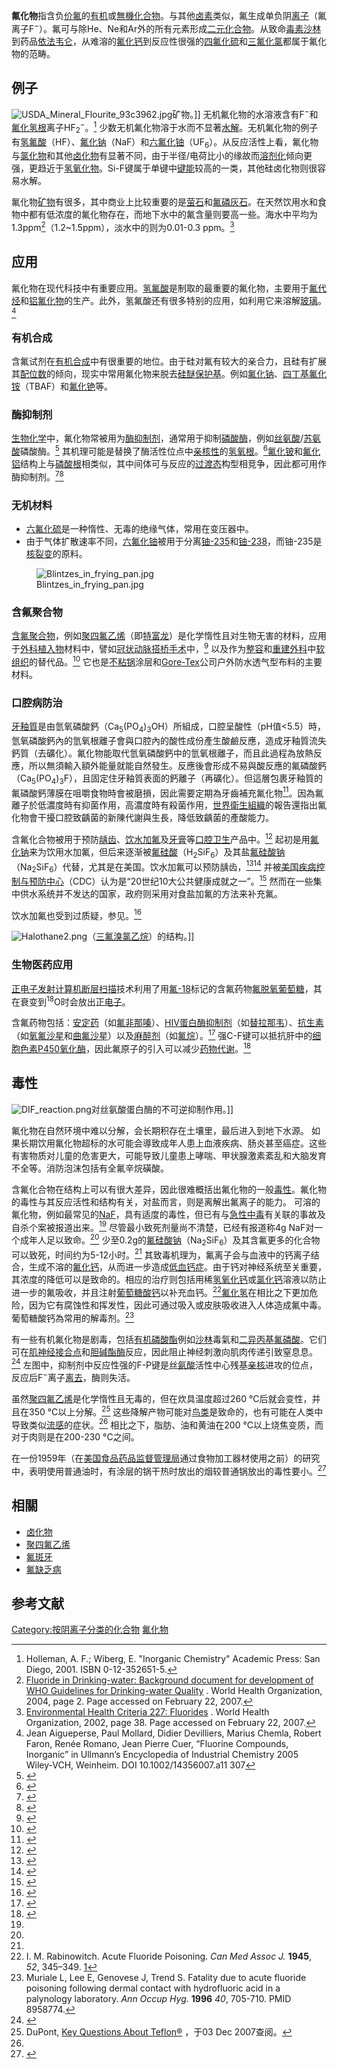 {{Chembox
| IUPACName = Fluoride<ref>{{cite web|url=https://pubchem.ncbi.nlm.nih.gov/summary/summary.cgi?cid=28179|title=Fluorides – PubChem Public Chemical Database|work=The PubChem Project|location=USA|publisher=National Center for Biotechnology Information|at=Identification|accessdate=2020-05-11|archive-date=2013-12-11|archive-url=https://web.archive.org/web/20131211171217/http://pubchem.ncbi.nlm.nih.gov/summary/summary.cgi?cid=28179|dead-url=no}}</ref>
| ImageFileL1 = F- crop.svg
| ImageSizeL1 = 100px
| ImageFileR1 = Fluoride_ion.svg
| ImageSizeR1 = 100px
|Section1={{Chembox Identifiers
| CASNo = 16984-48-8
| CASNo_Ref = {{cascite|correct|CAS}}
| PubChem = 28179
| ChemSpiderID = 26214
| ChemSpiderID_Ref = {{chemspidercite|correct|chemspider}}
| KEGG = C00742
| KEGG_Ref = {{keggcite|correct|kegg}}
| MeSHName = Fluoride
| ChEBI = 17051
| ChEMBL = 1362
| ChEMBL_Ref = {{ebicite|correct|EBI}}
| Gmelin = 14905
| SMILES = [F-]
| StdInChI = 1S/FH/h1H/p-1
| StdInChI_Ref = {{stdinchicite|correct|chemspider}}
| StdInChIKey = KRHYYFGTRYWZRS-UHFFFAOYSA-M
| StdInChIKey_Ref = {{stdinchicite|correct|chemspider}}
}}
|Section2={{Chembox Properties
| Formula = {{Chem|F|-}}
| F=1 
| ConjugateAcid = [[Hydrogen_fluoride|Hydrogen fluoride]]
}}
|Section3={{Chembox Thermochemistry
| DeltaHf = −333 kJ mol<sup>−1</sup>
| Entropy = 145.58 J/mol K (气态)<ref>{{cite journal |url=http://webbook.nist.gov/cgi/cbook.cgi?ID=C16984488&Mask=1#Thermo-Gas |title=Fluorine anion |pages=1–1951 |publisher=NIST |accessdate=July 4, 2012 |year=1998 |last1=Chase |first1=M. W. |journal= |archive-date=2018-11-16 |archive-url=https://web.archive.org/web/20181116115024/https://webbook.nist.gov/cgi/cbook.cgi?ID=C16984488&Mask=1#Thermo-Gas |dead-url=no }}</ref>
}}
|Section4={{Chembox Related
| OtherAnions = {{unbulleted list|[[氯化物|氯化物]]|[[溴化物|溴化物]]|[[碘化物|碘化物]]}}
}}
}}
'''氟化物'''指含负[[化合价|价]][[氟|氟]]的[[有机化合物|有机]]或[[無機化合物|無機化合物]]。与其他[[卤素|卤素]]类似，氟生成单负阴[[离子|离子]]（氟离子F<sup>−</sup>）。氟可与除He、Ne和Ar外的所有元素形成[[二元化合物|二元化合物]]。从致命[[毒素|毒素]][[沙林|沙林]]到药品[[依法韦仑|依法韦仑]]，从难溶的[[氟化钙|氟化钙]]到反应性很强的[[四氟化硫|四氟化硫]]和[[三氟化氯|三氟化氯]]都属于氟化物的范畴。

== 例子 ==
[[File:USDA_Mineral_Flourite_93c3962.jpg|thumb]]矿物。]]
无机氟化物的水溶液含有F<sup>−</sup>和[[氟化氢根|氟化氢根]]离子HF<sub>2</sub><sup>−</sup>。<ref>Holleman, A. F.; Wiberg, E. "Inorganic Chemistry" Academic Press: San Diego, 2001. ISBN 0-12-352651-5.</ref> 少数无机氟化物溶于水而不显著[[水解|水解]]。无机氟化物的例子有[[氢氟酸|氢氟酸]]（HF）、[[氟化钠|氟化钠]]（NaF）和[[六氟化铀|六氟化铀]]（UF<sub>6</sub>）。从反应活性上看，氟化物与[[氯化物|氯化物]]和其他[[卤化物|卤化物]]有显著不同，由于半径/电荷比小的缘故而[[溶剂化|溶剂化]]倾向更强，更趋近于[[氢氧化物|氢氧化物]]。Si-F键属于单键中[[键能|键能]]较高的一类，其他硅卤化物则很容易水解。

氟化物[[矿物|矿物]]有很多，其中商业上比较重要的是[[萤石|萤石]]和[[氟磷灰石|氟磷灰石]]。在天然饮用水和食物中都有低浓度的氟化物存在，而地下水中的氟含量则要高一些。海水中平均为1.3ppm<ref>[http://www.who.int/water_sanitation_health/dwq/chemicals/fluoride.pdf Fluoride in Drinking-water: Background document for development of WHO Guidelines for Drinking-water Quality] {{Wayback|url=http://www.who.int/water_sanitation_health/dwq/chemicals/fluoride.pdf |date=20180128000307 }}. World Health Organization, 2004, page 2. Page accessed on February 22, 2007.</ref>（1.2~1.5ppm），淡水中的则为0.01-0.3 ppm。<ref>[http://www.inchem.org/documents/ehc/ehc/ehc227.htm#5.0 Environmental Health Criteria 227: Fluorides] {{Wayback|url=http://www.inchem.org/documents/ehc/ehc/ehc227.htm#5.0 |date=20200112200529 }}. World Health Organization, 2002, page 38. Page accessed on February 22, 2007.</ref>

== 应用 ==
氟化物在现代科技中有重要应用。[[氢氟酸|氢氟酸]]是制取的最重要的氟化物，主要用于[[氟代烃|氟代烃]]和[[氟化铝|铝氟化物]]的生产。此外，氢氟酸还有很多特别的应用，如利用它来溶解[[玻璃|玻璃]]。<ref name=Aigueperse>Jean Aigueperse, Paul Mollard, Didier Devilliers, Marius Chemla, Robert Faron, Renée Romano, Jean Pierre Cuer, “Fluorine Compounds, Inorganic” in Ullmann’s Encyclopedia of Industrial Chemistry 2005 Wiley-VCH, Weinheim. DOI 10.1002/14356007.a11 307</ref>

=== 有机合成 ===
含氟试剂在[[有机合成|有机合成]]中有很重要的地位。由于硅对氟有较大的亲合力，且硅有扩展其[[配位数|配位数]]的倾向，现实中常用氟化物来脱去[[硅醚|硅醚]][[保护基|保护基]]。例如[[氟化钠|氟化钠]]、[[四丁基氟化铵|四丁基氟化铵]]（TBAF）和[[氟化铯|氟化铯]]等。

=== 酶抑制剂 ===
[[生物化学|生物化学]]中，氟化物常被用为[[酶抑制剂|酶抑制剂]]，通常用于抑制[[磷酸酶|磷酸酶]]，例如[[丝氨酸|丝氨酸]]/[[苏氨酸|苏氨酸]]磷酸酶。<ref>{{cite journal en|author=Nakai C, Thomas JA |title=Properties of a phosphoprotein phosphatase from bovine heart with activity on glycogen synthase, phosphorylase, and histone |journal=J. Biol. Chem. |volume=249 |issue=20 |pages=6459-67 |year=1974 |pmid=4370977 |doi= |url=http://www.jbc.org/cgi/pmidlookup?view=long&pmid=4370977}}</ref> 其机理可能是替换了酶活性位点中[[亲核性|亲核性]]的[[氢氧根|氢氧根]]。<ref>{{cite journal en |author=Schenk G, Elliott TW, Leung E, ''et al'' |title=Crystal structures of a purple acid phosphatase, representing different steps of this enzyme's catalytic cycle |journal=BMC Struct. Biol. |volume=8 |issue=1 |pages=6 |year=2008 |pmid=18234116 |doi=10.1186/1472-6807-8-6 |url=http://www.biomedcentral.com/1472-6807/8/6 |access-date=2008-04-12 |archive-date=2008-04-10 |archive-url=https://web.archive.org/web/20080410000451/http://www.biomedcentral.com/1472-6807/8/6 |dead-url=no }}</ref>[[氟化铍|氟化铍]]和[[氟化铝|氟化铝]]结构上与[[磷酸根|磷酸根]]相类似，其中间体可与反应的[[过渡态|过渡态]]构型相竞争，因此都可用作酶抑制剂。<ref>{{cite journal en |author=Wang W, Cho HS, Kim R, ''et al'' |title=Structural characterization of the reaction pathway in phosphoserine phosphatase: crystallographic "snapshots" of intermediate states |journal=J. Mol. Biol. |volume=319 |issue=2 |pages=421-31 |year=2002 |pmid=12051918 |doi=10.1016/S0022-2836(02)00324-8 |url=http://linkinghub.elsevier.com/retrieve/pii/S0022-2836(02)00324-8 |access-date=2008-04-12 |archive-date=2021-08-05 |archive-url=https://web.archive.org/web/20210805044336/https://linkinghub.elsevier.com/retrieve/pii/S0022-2836%2802%2900324-8 |dead-url=no }}</ref><ref>{{cite journal en|author=Cho H, Wang W, Kim R, ''et al'' |title=BeF(3)(-) acts as a phosphate analog in proteins phosphorylated on aspartate: structure of a BeF(3)(-) complex with phosphoserine phosphatase |journal=Proc. Natl. Acad. Sci. U.S.A. |volume=98 |issue=15 |pages=8525-30 |year=2001 |pmid=11438683 |doi=10.1073/pnas.131213698 |url=http://www.pnas.org/cgi/pmidlookup?view=long&pmid=11438683}}</ref>

=== 无机材料 ===
* [[六氟化硫|六氟化硫]]是一种惰性、无毒的绝缘气体，常用在变压器中。
* 由于气体扩散速率不同，[[六氟化铀|六氟化铀]]被用于分离[[铀-235|铀-235]]和[[铀-238|铀-238]]，而铀-235是[[核裂变|核裂变]]的原料。

[[File:Blintzes_in_frying_pan.jpg|thumb]]
=== 含氟聚合物 ===
[[含氟聚合物|含氟聚合物]]，例如[[聚四氟乙烯|聚四氟乙烯]]（即[[特富龙|特富龙]]）是化学惰性且对生物无害的材料，应用于[[义肢|外科植入物]]材料中，譬如[[冠状动脉搭桥手术|冠状动脉搭桥手术]]中，<ref>{{cite journal en|author=Kannan RY, Salacinski HJ, Butler PE, Hamilton G, Seifalian AM |title=Current status of prosthetic bypass grafts: a review |journal=J. Biomed. Mater. Res. Part B Appl. Biomater. |volume=74 |issue=1 |pages=570-81 |year=2005 |pmid=15889440 |doi=10.1002/jbm.b.30247}}</ref> 以及作为[[整容|整容]]和[[重建外科|重建外科]]中[[软组织|软组织]]的替代品。<ref>{{cite journal en|author=Singh S, Baker JL |title=Use of expanded polytetrafluoroethylene in aesthetic surgery of the face |url=https://archive.org/details/sim_clinics-in-plastic-surgery_2000-10_27_4/page/579 |journal=Clin Plast Surg |volume=27 |issue=4 |pages=579-93 |year=2000 |pmid=11039891}}</ref> 它也是[[不粘锅|不粘锅]]涂层和[[Gore-Tex|Gore-Tex]]公司户外防水透气型布料的主要材料。

=== 口腔病防治 ===
[[牙釉質|牙釉質]]是由氫氧磷酸鈣（Ca<sub>5</sub>(PO<sub>4</sub>)<sub>3</sub>OH）所組成，口腔呈酸性（pH值<5.5）時，氫氧磷酸鈣內的氫氧根離子會與口腔內的酸性成份產生酸鹼反應，造成牙釉質流失鈣質（去礦化）。氟化物能取代氫氧磷酸鈣中的氫氧根離子，而且此過程為放熱反應，所以無須輸入額外能量就能自然發生。反應後會形成不易與酸反應的氟磷酸鈣（Ca<sub>5</sub>(PO<sub>4</sub>)<sub>3</sub>F），且固定住牙釉質表面的鈣離子（再礦化）。但這層包裹牙釉質的氟磷酸鈣薄膜在咀嚼食物時會被磨損，因此需要定期為牙齒補充氟化物<ref>{{Cite web |url=https://pansci.asia/archives/51260 |title=存档副本 |access-date=2018-09-09 |archive-date=2021-08-05 |archive-url=https://web.archive.org/web/20210805044348/https://pansci.asia/archives/51260 |dead-url=no }}</ref>。因為氟離子於低濃度時有抑菌作用，高濃度時有殺菌作用，[[世界衛生組織|世界衛生組織]]的報告還指出氟化物會干擾口腔致齲菌的新陳代謝與生長，降低致齲菌的產酸能力。

含氟化合物被用于预防[[龋齿|龋齿]]、[[饮水加氟|饮水加氟]]及[[牙膏|牙膏]]等[[口腔卫生|口腔卫生]]产品中。<ref name="mcdonagh2000">{{cite journal en|author=McDonagh M S, Whiting P F, Wilson P M, Sutton A J, Chestnutt I, Cooper J, Misso K, Bradley M, Treasure E, & Kleijnen J.|date=2000 |title=Systematic review of water fluoridation |journal=[[British_Medical_Journal|British Medical Journal]] |volume=321 |issue=7265| pages=855-859|doi=10.1136/bmj.321.7265.855}}</ref> 起初是用[[氟化钠|氟化钠]]来为饮用水加氟，但后来逐渐被[[氟硅酸|氟硅酸]]（H<sub>2</sub>SiF<sub>6</sub>）及其盐[[氟硅酸钠|氟硅酸钠]]（Na<sub>2</sub>SiF<sub>6</sub>）代替，尤其是在美国。饮水加氟可以预防龋齿，<ref>{{cite journal en|author=Griffin SO, Regnier E, Griffin PM, Huntley V |title=Effectiveness of fluoride in preventing caries in adults |url=https://archive.org/details/sim_journal-of-dental-research_2007-05_86_5/page/410 |journal=J. Dent. Res. |volume=86 |issue=5 |pages=410-5 |year=2007 |pmid=17452559}}</ref><ref>{{cite journal en |author=Winston AE, Bhaskar SN |title=Caries prevention in the 21st century |journal=J Am Dent Assoc |volume=129 |issue=11 |pages=1579-87 |year=1998 |pmid=9818575 |url=http://jada.ada.org/cgi/pmidlookup?view=long&pmid=9818575 |access-date=2008-04-12 |archive-url=https://archive.is/20120715143950/http://jada.ada.org/cgi/pmidlookup?view=long&pmid=9818575 |archive-date=2012-07-15 |dead-url=yes }}</ref> 并被[[美国疾病控制与预防中心|美国疾病控制与预防中心]]（CDC）认为是“20世纪10大公共健康成就之一”。<ref>{{Cite web |url=http://www.cdc.gov/fluoridation/ |title=存档副本 |accessdate=2008-04-12 |archive-date=2008-04-14 |archive-url=https://web.archive.org/web/20080414204858/http://www.cdc.gov/Fluoridation/ |dead-url=no }}</ref> 然而在一些集中供水系统并不发达的国家，政府则采用对食盐加氟的方法来补充氟。

饮水加氟也受到过质疑，参见{{tsl|en|Water fluoridation controversy|对饮水加氟的争议}}。<ref>{{cite journal en|author=Newbrun E |title=The fluoridation war: a scientific dispute or a religious argument? |journal=J Public Health Dent |volume=56 |issue=5 Spec No |pages=246-52 |year=1996 |pmid=9034969}}</ref>

[[File:Halothane2.png|thumb]]（[[三氟溴氯乙烷|三氟溴氯乙烷]]）的结构。]]

=== 生物医药应用 ===
[[正电子发射计算机断层扫描|正电子发射计算机断层扫描]]技术利用了用[[氟-18|氟-18]]标记的含氟药物[[氟脱氧葡萄糖|氟脱氧葡萄糖]]，其在衰变到<sup>18</sup>O时会放出[[正电子|正电子]]。

含氟药物包括：[[安定药|安定药]]（如[[氟非那嗪|氟非那嗪]]）、[[HIV蛋白酶抑制剂|HIV蛋白酶抑制剂]]（如[[替拉那韦|替拉那韦]]）、[[抗生素|抗生素]]（如[[氧氟沙星|氧氟沙星]]和[[曲氟沙星|曲氟沙星]]）以及[[麻醉剂|麻醉剂]]（如[[氟烷|氟烷]]）。<ref>{{cite journal en|author=Park BK, Kitteringham NR, O'Neill PM |title=Metabolism of fluorine-containing drugs |url=https://archive.org/details/sim_annual-review-of-pharmacology-and-toxicology_2001_41/page/443 |journal=Annu. Rev. Pharmacol. Toxicol. |volume=41 |issue= |pages=443-70 |year=2001 |pmid=11264465 |doi=10.1146/annurev.pharmtox.41.1.443}}</ref> 强C-F键可以抵抗肝中的[[细胞色素P450|细胞色素P450]][[氧化酶|氧化酶]]，因此氟原子的引入可以减少[[药物代谢|药物代谢]]。<ref>{{cite journal en|author=Fisher MB, Henne KR, Boer J |title=The complexities inherent in attempts to decrease drug clearance by blocking sites of CYP-mediated metabolism |journal=Curr Opin Drug Discov Devel |volume=9 |issue=1 |pages=101-9 |year=2006 |pmid=16445122}}</ref>

== 毒性 ==
[[File:DIF_reaction.png|thumb]]对丝氨酸蛋白酶的不可逆抑制作用。]]
{{main|氟中毒}}

氟化物在自然环境中难以分解，会长期积存在土壤里，最后进入到地下水源。
如果长期饮用氟化物超标的水可能会導致成年人患上血液疾病、肠炎甚至癌症。这些有害物质对儿童的危害更大，可能导致儿童患上哮喘、甲状腺激素紊乱和大脑发育不全等。消防泡沫包括有全氟辛烷磺酸。

含氟化合物在结构上可以有很大差异，因此很难概括出氟化物的一般[[毒性|毒性]]。氟化物的毒性与其反应活性和结构有关，对盐而言，则是离解出氟离子的能力。
可溶的氟化物，例如最常见的[[氟化钠|NaF]]，具有适度的毒性，但已有与[[急性中毒|急性中毒]]有关联的事故及自杀个案被报道出来。<ref name=Aigueperse/> 尽管最小致死剂量尚不清楚，已经有报道称4g NaF对一个成年人足以致命。<ref name=acute/> 少至0.2g的[[氟硅酸钠|氟硅酸钠]]（Na<sub>2</sub>SiF<sub>6</sub>）及其含氟更多的化合物可以致死，时间约为5-12小时。<ref name=acute/> 其致毒机理为，氟离子会与血液中的钙离子结合，生成不溶的[[氟化钙|氟化钙]]，从而进一步造成[[低血钙症|低血钙症]]。由于钙对神经系统至关重要，其浓度的降低可以是致命的。相应的治疗则包括用稀[[氢氧化钙|氢氧化钙]]或[[氯化钙|氯化钙]]溶液以防止进一步的氟吸收，并且注射[[葡萄糖酸钙|葡萄糖酸钙]]以补充血钙。<ref name=acute>I. M. Rabinowitch. Acute Fluoride Poisoning. ''Can Med Assoc J.'' '''1945''', ''52'', 345–349. [http://www.pubmedcentral.nih.gov/articlerender.fcgi?artid=1581810]</ref>[[氟化氢|氟化氢]]在相比之下更加危险，因为它有腐蚀性和挥发性，因此可通过吸入或皮肤吸收进入人体造成氟中毒。葡萄糖酸钙為常用的解毒剂。<ref>Muriale L, Lee E, Genovese J, Trend S. Fatality due to acute fluoride poisoning following dermal contact with hydrofluoric acid in a palynology laboratory. ''Ann Occup Hyg.'' '''1996''' ''40'', 705-710. PMID 8958774.</ref>

有一些有机氟化物是剧毒，包括[[有机磷酸酯|有机磷酸酯]]例如[[沙林|沙林]]毒氣和[[二异丙基氟磷酸|二异丙基氟磷酸]]。它们可在[[肌神经接合点|肌神经接合点]]和[[胆碱酯酶|胆碱酯酶]]反应，因此阻止神经刺激向肌肉传递引致窒息息。<ref>{{cite journal en|author=Marrs TC |title=Organophosphate poisoning |url=https://archive.org/details/sim_pharmacology-therapeutics_1993-04_58_1/page/51 |journal=Pharmacol. Ther. |volume=58 |issue=1 |pages=51-66 |year=1993 |pmid=8415873}}</ref> 左图中，抑制剂中反应性强的F-P键是[[丝氨酸|丝氨酸]]活性中心残基[[亲核|亲核]]进攻的位点，反应后F<sup>−</sup>离子[[离去基团|离去]]，酶则失活。

虽然[[聚四氟乙烯|聚四氟乙烯]]是化学惰性且无毒的，但在炊具温度超过260 °C后就会变性，并且在350 °C以上分解。<ref name=kqat>DuPont, [http://www.teflon.com/Teflon/teflonissafe/keyquestions.html#q3 Key Questions About Teflon®] {{Wayback|url=http://www.teflon.com/Teflon/teflonissafe/keyquestions.html#q3 |date=20080117234907 }}，于03 Dec 2007查阅。</ref> 这些降解产物可能对[[鸟类|鸟类]]是致命的，也有可能在人类中导致类似[[流感|流感]]的症状。<ref name=kqat/> 相比之下，脂肪、油和黄油在200 °C以上烧焦变质，而对于肉则是在200-230 °C之间。

在一份1959年（在[[美国食品药品监督管理局|美国食品药品监督管理局]]通过食物加工器材使用之前）的研究中，表明使用普通油时，有涂层的锅干热时放出的烟较普通锅放出的毒性要小。<ref>{{cite web |url=http://www.fda.gov/bbs/topics/CONSUMER/CON00036.html |title=Is That Newfangled Cookware Safe? |publisher=Food and Drug Administration |author=Dale Blumenthal |accessdate=2006-05-20 |archive-date=2006-02-17 |archive-url=https://web.archive.org/web/20060217094556/http://www.fda.gov/bbs/topics/CONSUMER/CON00036.html |dead-url=no }}</ref>

== 相關 ==
* [[卤化物|卤化物]]
* [[聚四氟乙烯|聚四氟乙烯]]
* [[氟斑牙|氟斑牙]]
* [[氟缺乏病|氟缺乏病]]

== 参考文献 ==
{{Reflist|30em}}

{{氟化物}}
{{Authority control}}

[[Category:按阴离子分类的化合物|Category:按阴离子分类的化合物]]
[[Category:氟化物|]]